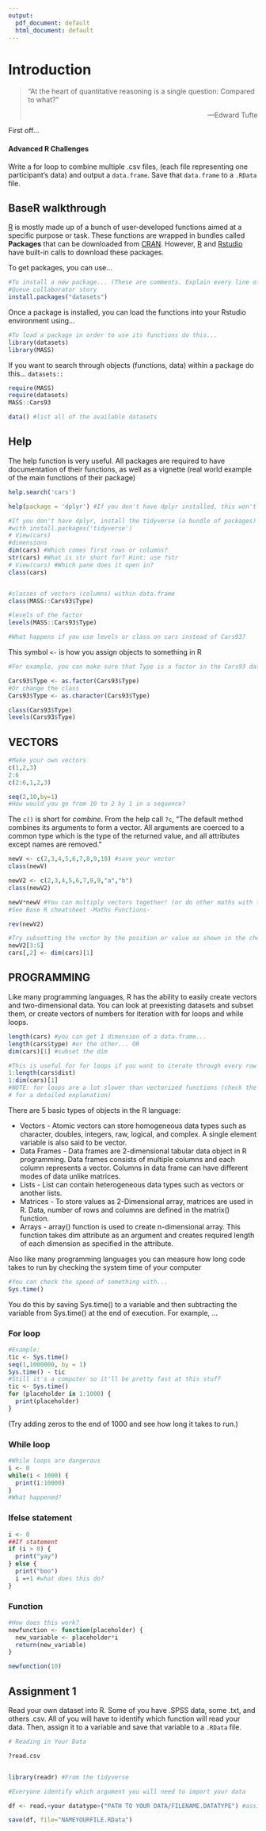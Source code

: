 ```yaml
---
output:
  pdf_document: default
  html_document: default
---
```


# Introduction

> "At the heart of quantitative reasoning is a single question: Compared to what?"
>
> ::: {style="text-align: right"}
> ---Edward Tufte
> :::

First off...

<h4>Advanced R Challenges</h4>

Write a for loop to combine multiple .csv files, (each file representing one participant's data) and output a <code>data.frame</code>. Save that <code>data.frame</code> to a <code>.RData</code> file.

## BaseR walkthrough {.unnumbered}

[R](https://www.r-project.org/) is mostly made up of a bunch of user-developed functions aimed at a specific purpose or task. These functions are wrapped in bundles called **Packages** that can be downloaded from [CRAN](https://cran.r-project.org/). However, [R](https://www.r-project.org/) and [Rstudio](https://www.rstudio.com/) have built-in calls to download these packages.

To get packages, you can use...

```r
#To install a new package... (These are comments. Explain every line of your code with these.)
#Queue collaborator story
install.packages("datasets")
```

Once a package is installed, you can load the functions into your Rstudio environment using...

```r
#To load a package in order to use its functions do this...
library(datasets)
library(MASS)
```

If you want to search through objects (functions, data) within a package do this... <code>datasets::<tab></code>

```r
require(MASS)
require(datasets)
MASS::Cars93

data() #list all of the available datasets
```

## Help

The help function is very useful. All packages are required to have documentation of their functions, as well as a vignette (real world example of the main functions of their package)

```r

help.search('cars') 

help(package = 'dplyr') #If you don't have dplyr installed, this won't work.


```

```r
#If you don't have dplyr, install the tidyverse (a bundle of packages) 
#with install.packages('tidyverse')
# View(cars)
#dimensions
dim(cars) #Which comes first rows or columns?
str(cars) #What is str short for? Hint: use ?str
# View(cars) #Which pane does it open in? 
class(cars) 


#classes of vectors (columns) within data.frame
class(MASS::Cars93$Type)

#levels of the factor
levels(MASS::Cars93$Type)

#What happens if you use levels or class on cars instead of Cars93?
```

This symbol <code>\<-</code> is how you assign objects to something in R

```r
#For example, you can make sure that Type is a factor in the Cars93 dataset by reassining it.

Cars93$Type <- as.factor(Cars93$Type)
#Or change the class
Cars93$Type <- as.character(Cars93$Type)

class(Cars93$Type)
levels(Cars93$Type)

```

## VECTORS

```r

#Make your own vectors
c(1,2,3)
2:6
c(2:6,1,2,3)

seq(2,10,by=1)
#How would you go from 10 to 2 by 1 in a sequence?
```

The <code>c()</code> is short for *combine*. From the help call <code>?c</code>, "The default method combines its arguments to form a vector. All arguments are coerced to a common type which is the type of the returned value, and all attributes except names are removed."

```r

newV <- c(2,3,4,5,6,7,8,9,10) #save your vector
class(newV)

newV2 <- c(2,3,4,5,6,7,8,9,"a","b")
class(newV2)
```

```r



newV*newV #You can multiply vectors together! (or do other maths with them)
#See Base R cheatsheet -Maths Functions-

rev(newV2)

#Try subsetting the vector by the position or value as shown in the cheatsheet
newV2[3:5]
cars[,2] <- dim(cars)[1]
```

## PROGRAMMING

Like many programming languages, R has the ability to easily create vectors and two-dimensional data. You can look at preexisting datasets and subset them, or create vectors of numbers for iteration with for loops and while loops.

```r


length(cars) #you can get 1 dimension of a data.frame...
length(cars$type) #or the other... OR
dim(cars)[1] #subset the dim

#This is useful for for loops if you want to iterate through every row or column of something.
1:length(cars$dist)
1:dim(cars)[1]
#NOTE: for loops are a lot slower than vectorized functions (check the advanced R book
# for a detailed explanation)
```

There are 5 basic types of objects in the R language:

-   Vectors - Atomic vectors can store homogeneous data types such as character, doubles, integers, raw, logical, and complex. A single element variable is also said to be vector.
-   Data Frames - Data frames are 2-dimensional tabular data object in R programming. Data frames consists of multiple columns and each column represents a vector. Columns in data frame can have different modes of data unlike matrices.
-   Lists - List can contain heterogeneous data types such as vectors or another lists.
-   Matrices - To store values as 2-Dimensional array, matrices are used in R. Data, number of rows and columns are defined in the matrix() function.
-   Arrays - array() function is used to create n-dimensional array. This function takes dim attribute as an argument and creates required length of each dimension as specified in the attribute.

Also like many programming languages you can measure how long code takes to run by checking the system time of your computer

```r

#You can check the speed of something with...
Sys.time()


```

You do this by saving Sys.time() to a variable and then subtracting the variable from Sys.time() at the end of execution. For example, ...

### For loop

```r
#Example:
tic <- Sys.time()
seq(1,1000000, by = 1)
Sys.time() - tic
#Still it's a computer so it'll be pretty fast at this stuff
tic <- Sys.time()
for (placeholder in 1:1000) {
  print(placeholder)
}
```

(Try adding zeros to the end of 1000 and see how long it takes to run.)

### While loop

```r
#While loops are dangerous
i <- 0
while(i < 1000) {
  print(i:10000)
}
#What happened?
```

### Ifelse statement

```r
i <- 0
##If statement
if (i > 0) {
  print("yay")
} else {
  print("boo")
  i =+1 #what does this do?
}

```

### Function

```r
#How does this work?
newfunction <- function(placeholder) {
  new_variable <- placeholder*i
  return(new_variable)
}

newfunction(10)
```

## Assignment 1

Read your own dataset into R. Some of you have .SPSS data, some .txt, and others .csv. All of you will have to identify which function will read your data. Then, assign it to a variable and save that variable to a <code>.RData</code> file.

```r
# Reading in Your Data 

?read.csv


library(readr) #From the tidyverse

#Everyone identify which argument you will need to import your data

df <- read.<your datatype>("PATH TO YOUR DATA/FILENAME.DATATYPE") #assigns your data to df (short for dataframe)

save(df, file="NAMEYOURFILE.RData")


```
